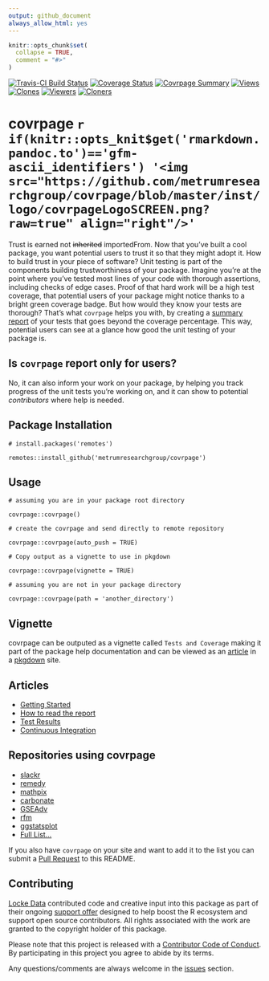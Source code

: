 ```yaml
---
output: github_document
always_allow_html: yes
---
```


<!-- README.md is generated from README.Rmd. Please edit that file -->

```r
knitr::opts_chunk$set(
  collapse = TRUE,
  comment = "#>"
)
```

[![Travis-CI Build Status](https://travis-ci.org/metrumresearchgroup/covrpage.svg?branch=master)](https://travis-ci.org/metrumresearchgroup/covrpage)
[![Coverage Status](https://img.shields.io/codecov/c/github/metrumresearchgroup/covrpage/master.svg)](https://codecov.io/github/metrumresearchgroup/covrpage?branch=master)
[![Covrpage Summary](https://img.shields.io/badge/covrpage-Last_Build_2020_07_12-brightgreen.svg)](http://tinyurl.com/yayrd3et)
[![Views](http://ghtraffic.herokuapp.com/badge/metrumresearchgroup/covrpage/views)](https://github.com/metrumresearchgroup/covrpage/graphs/traffic)
[![Clones](http://ghtraffic.herokuapp.com/badge/metrumresearchgroup/covrpage/clones)](https://github.com/metrumresearchgroup/covrpage/graphs/traffic)
[![Viewers](http://ghtraffic.herokuapp.com/badge/metrumresearchgroup/covrpage/viewers)](https://github.com/metrumresearchgroup/covrpage/graphs/traffic)
[![Cloners](http://ghtraffic.herokuapp.com/badge/metrumresearchgroup/covrpage/cloners)](https://github.com/metrumresearchgroup/covrpage/graphs/traffic)

# covrpage `r if(knitr::opts_knit$get('rmarkdown.pandoc.to')=='gfm-ascii_identifiers') '<img src="https://github.com/metrumresearchgroup/covrpage/blob/master/inst/logo/covrpageLogoSCREEN.png?raw=true" align="right"/>'`

Trust is earned not ~~inherited~~ importedFrom. Now that you've built a cool package, you want potential users to trust it so that they might adopt it. How to build trust in your piece of software? Unit testing is part of the components building trustworthiness of your package. Imagine you're at the point where you've tested most lines of your code with thorough assertions, including checks of edge cases. Proof of that hard work will be a high test coverage, that potential users of your package might notice thanks to a bright green coverage badge. But how would they know your tests are thorough? That's what `covrpage` helps you with, by creating a [summary report](tests/README.md) of your tests that goes beyond the coverage percentage. This way, potential users can see at a glance how good the unit testing of your package is.

## Is `covrpage` report only for users?

No, it can also inform your work on your package, by helping you track progress of the unit tests you're working on, and it can show to potential _contributors_ where help is needed.

## Package Installation

```
# install.packages('remotes')

remotes::install_github('metrumresearchgroup/covrpage')
```

## Usage

```
# assuming you are in your package root directory

covrpage::covrpage()

# create the covrpage and send directly to remote repository

covrpage::covrpage(auto_push = TRUE)

# Copy output as a vignette to use in pkgdown

covrpage::covrpage(vignette = TRUE)

# assuming you are not in your package directory

covrpage::covrpage(path = 'another_directory')

```

## Vignette

covrpage can be outputed as a vignette called `Tests and Coverage` making it part of the package help documentation and can be viewed as an [article](https://metrumresearchgroup.github.io/covrpage/articles/tests_and_coverage.html) in a [pkgdown](https://github.com/r-lib/pkgdown) site.

## Articles

  - [Getting Started](https://metrumresearchgroup.github.io/covrpage/articles/get-started.html)
  - [How to read the report](https://metrumresearchgroup.github.io/covrpage/articles/how-to-read-covrpage-report.html)
  - [Test Results](https://metrumresearchgroup.github.io/covrpage/articles/Test_Results.html)
  - [Continuous Integration](https://metrumresearchgroup.github.io/covrpage/articles/Continuous_Integration.html)

## Repositories using covrpage

  - [slackr](https://github.com/hrbrmstr/slackr/tree/master/tests)
  - [remedy](https://github.com/thinkr-open/remedy/tree/master/tests)
  - [mathpix](https://github.com/jonocarroll/mathpix/tree/master/tests)
  - [carbonate](https://github.com/yonicd/carbonate/tree/master/tests)
  - [GSEAdv](https://github.com/llrs/GSEAdv/tree/master/tests)
  - [rfm](https://github.com/rsquaredacademy/rfm/tree/master/tests)
  - [ggstatsplot](https://github.com/IndrajeetPatil/ggstatsplot/tree/master/tests)
  - [Full List...](https://github.com/search?l=Markdown&o=desc&q=covrpage+filename%3AREADME.md+path%3Atests&s=indexed&type=Code)

If you also have `covrpage` on your site and want to add it to the list you can submit a [Pull Request](https://github.com/metrumresearchgroup/covrpage/pulls?utf8=%E2%9C%93&q=is%3Apr) to this README.

## Contributing

[Locke Data](https://itsalocke.com) contributed code and creative input into this package as part of their ongoing [support offer](https://itsalocke.com/blog/package-support-offer/) designed to help boost the R ecosystem and support open source contributors. All rights associated with the work are granted to the copyright holder of this package.

Please note that this project is released with a [Contributor Code of Conduct](CONDUCT.md). By participating in this project you agree to abide by its terms.

Any questions/comments are always welcome in the [issues](https://github.com/metrumresearchgroup/covrpage/issues) section.
